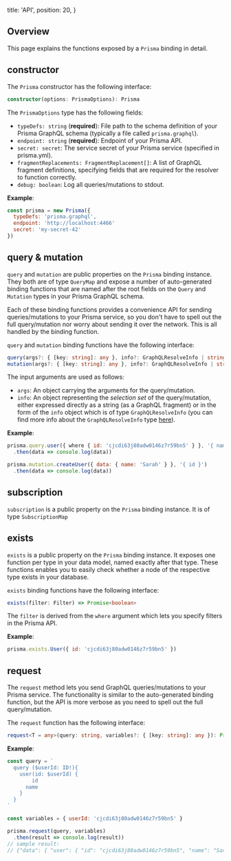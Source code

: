   title: 'API',
  position: 20,
}

## Overview

This page explains the functions exposed by a `Prisma` binding in detail.

## constructor

The `Prisma` constructor has the following interface:

```ts
constructor(options: PrismaOptions): Prisma
```

The `PrismaOptions` type has the following fields:

- `typeDefs: string` (**required**): File path to the schema definition of your Prisma GraphQL schema (typically a file called `prisma.graphql`).
- `endpoint: string` (**required**): Endpoint of your Prisma API.
- `secret: secret`: The service secret of your Prisma service (specified in prisma.yml).
- `fragmentReplacements: FragmentReplacement[]`: A list of GraphQL fragment definitions, specifying fields that are required for the resolver to function correctly.
- `debug: boolean`: Log all queries/mutations to stdout.

**Example**:

```js
const prisma = new Prisma({
  typeDefs: 'prisma.graphql',
  endpoint: 'http://localhost:4466'
  secret: 'my-secret-42'
})
```

## query & mutation

`query` and `mutation` are public properties on the `Prisma` binding instance. They both are of type `QueryMap` and expose a number of auto-generated binding functions that are named after the root fields on the `Query` and `Mutation` types in your Prisma GraphQL schema.

Each of these binding functions provides a convenience API for sending queries/mutations to your Prisma service, so you don't have to spell out the full query/mutation nor worry about sending it over the network. This is all handled by the binding function.

`query` and `mutation` binding functions have the following interface:

```ts
query(args?: { [key: string]: any }, info?: GraphQLResolveInfo | string,) => Promise<any>
mutation(args?: { [key: string]: any }, info?: GraphQLResolveInfo | string,) => Promise<any>
```

The input arguments are used as follows:

- `args`: An object carrying the arguments for the query/mutation.
- `info`: An object representing the _selection set_ of the query/mutation, either expressed directly as a string (as a GraphQL fragment) or in the form of the `info` object which is of type `GraphQLResolveInfo` (you can find more info about the `GraphQLResolveInfo` type [here](http://graphql.org/graphql-js/type/#graphqlobjecttype)).

**Example**:

```js
prisma.query.user({ where { id: 'cjcdi63j80adw0146z7r59bn5' } }, '{ name }')
  .then(data => console.log(data))

prisma.mutation.createUser({ data: { name: 'Sarah' } }, '{ id }')
  .then(data => console.log(data))
```

## subscription

`subscription` is a public property on the `Prisma` binding instance. It is of type `SubscriptionMap`


## exists

`exists` is a public property on the `Prisma` binding instance. It exposes one function per type in your data model, named exactly after that type. These functions enables you to easily check whether a node of the respective type exists in your database.

`exists` binding functions have the following interface:

```ts
exists(filter: Filter) => Promise<boolean>
```

The `filter` is derived from the `where` argument which lets you specify filters in the Prisma API.

**Example**:

```js
prisma.exists.User({ id: 'cjcdi63j80adw0146z7r59bn5' })
```

## request

The `request` method lets you send GraphQL queries/mutations to your Prisma service. The functionality is similar to the auto-generated binding function, but the API is more verbose as you need to spell out the full query/mutation.

The `request` function has the following interface: 

```ts
request<T = any>(query: string, variables?: { [key: string]: any }): Promise<T>
```

**Example**:

```js
const query = `
  query ($userId: ID!){
    user(id: $userId) {
        id
      name
    }
  }
`

const variables = { userId: 'cjcdi63j80adw0146z7r59bn5' }

prisma.request(query, variables)
  .then(result => console.log(result))
// sample result:
// {"data": { "user": { "id": "cjcdi63j80adw0146z7r59bn5", "name": "Sarah" } } }
```
